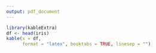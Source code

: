 ```yaml
---
output: pdf_document
---
```


```r
library(kableExtra)
df <- head(iris)
kable(x = df, 
      format = "latex", booktabs = TRUE, linesep = "")
```

